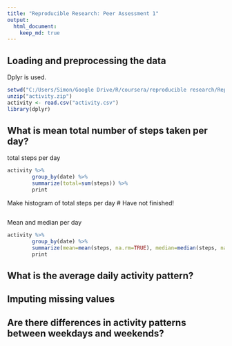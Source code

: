 ```yaml
---
title: "Reproducible Research: Peer Assessment 1"
output: 
  html_document:
    keep_md: true
---
```



## Loading and preprocessing the data
Dplyr is used.
```r
setwd("C:/Users/Simon/Google Drive/R/coursera/reproducible research/RepData_PeerAssessment1")
unzip("activity.zip")
activity <- read.csv("activity.csv")
library(dplyr)
```


## What is mean total number of steps taken per day?

total steps per day
```r
activity %>% 
        group_by(date) %>% 
        summarize(total=sum(steps)) %>% 
        print
```
Make histogram of total steps per day
# Have not finished!
```r

```

Mean and median per day
```r
activity %>% 
        group_by(date) %>% 
        summarize(mean=mean(steps, na.rm=TRUE), median=median(steps, na.rm=TRUE)) %>% 
        print
```


## What is the average daily activity pattern?



## Imputing missing values



## Are there differences in activity patterns between weekdays and weekends?
